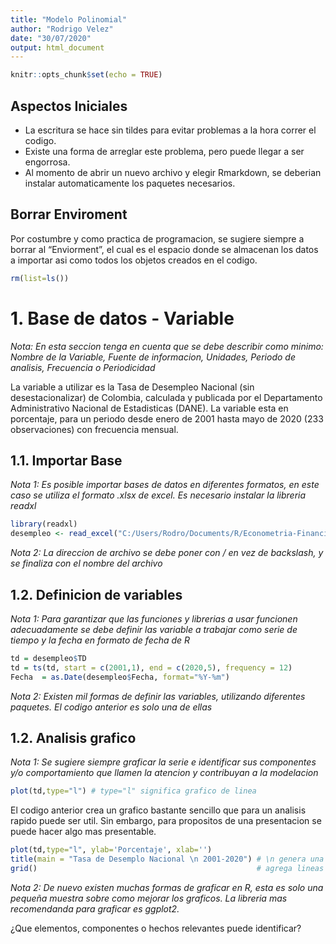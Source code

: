 ```yaml
---
title: "Modelo Polinomial"
author: "Rodrigo Velez"
date: "30/07/2020"
output: html_document
---
```


```r
knitr::opts_chunk$set(echo = TRUE)
```


## Aspectos Iniciales

* La escritura se hace sin tildes para evitar problemas a la hora correr el codigo.
* Existe una forma de arreglar este problema, pero puede llegar a ser engorrosa.
* Al momento de abrir un nuevo archivo y elegir Rmarkdown, se deberian instalar automaticamente los paquetes necesarios.


## Borrar Enviroment

Por costumbre y como practica de programacion, se sugiere siempre a borrar al "Enviorment", el cual es el espacio donde se almacenan los datos a importar asi como todos los objetos creados en el codigo.

```r
rm(list=ls())
```

# 1. Base de datos - Variable

*Nota: En esta seccion tenga en cuenta que se debe describir como minimo: Nombre de la Variable, Fuente de informacion, Unidades, Periodo de analisis, Frecuencia o Periodicidad*

La variable a utilizar es la Tasa de Desempleo Nacional (sin desestacionalizar) de Colombia, calculada y publicada por el Departamento Administrativo Nacional de Estadisticas (DANE). La variable esta en porcentaje, para un periodo desde enero de 2001 hasta mayo de 2020 (233 observaciones) con frecuencia mensual. 

## 1.1. Importar Base

*Nota 1: Es posible importar bases de datos en diferentes formatos, en este caso se utiliza el formato .xlsx de excel. Es necesario instalar la libreria readxl*

```r
library(readxl)
desempleo <- read_excel("C:/Users/Rodro/Documents/R/Econometria-Financiera/BD_TD.xlsx")
```

*Nota 2: La direccion de archivo se debe poner con / en vez de backslash, y se finaliza con el nombre del archivo*

## 1.2. Definicion de variables

*Nota 1: Para garantizar que las funciones y librerias a usar funcionen adecuadamente se debe definir las variable a trabajar como serie de tiempo y la fecha en formato de fecha de R*

```r
td = desempleo$TD
td = ts(td, start = c(2001,1), end = c(2020,5), frequency = 12)
Fecha  = as.Date(desempleo$Fecha, format="%Y-%m")
```

*Nota 2: Existen mil formas de definir las variables, utilizando diferentes paquetes. El codigo anterior es solo una de ellas*

## 1.2. Analisis grafico

*Nota 1: Se sugiere siempre graficar la serie e identificar sus componentes y/o comportamiento que llamen la atencion y contribuyan a la modelacion*

```r
plot(td,type="l") # type="l" significa grafico de linea
```

El codigo anterior crea un grafico bastante sencillo que para un analisis rapido puede ser util. Sin embargo, para propositos de una presentacion se puede hacer algo mas presentable.

```r
plot(td,type="l", ylab='Porcentaje', xlab='')
title(main = "Tasa de Desemplo Nacional \n 2001-2020") # \n genera una segunda linea en el titulo
grid()                                                 # agrega lineas secundarias
```

*Nota 2: De nuevo existen muchas formas de graficar en R, esta es solo una pequeña muestra sobre como mejorar los graficos. La libreria mas recomendanda para graficar es ggplot2.*

¿Que elementos, componentes o hechos relevantes puede identificar?